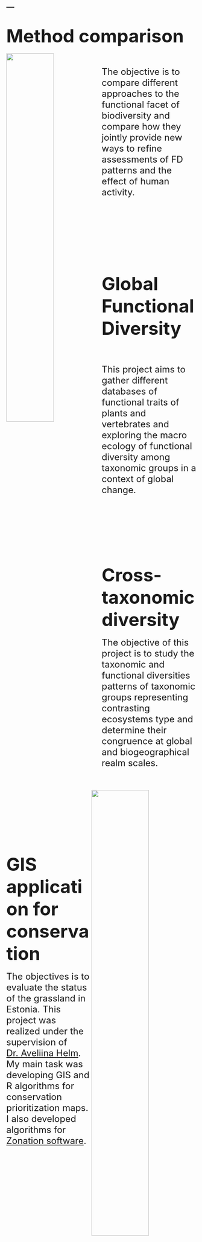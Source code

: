 ---
---
<link rel="stylesheet" href="styles.css" type="text/css">

<br>
<left><b><font size="+4">Method comparison</font></b></left>
<br>
<br>
<img src="data/world.png" style="width:50%; border:1px; margin-right: 1px" align="left">  
<br>
<right> <font size="+2">The objective is to compare different approaches to the functional facet of biodiversity and compare how they jointly provide new ways to refine assessments of FD patterns and the effect of human activity. </font></right>  

<br>
<br>
<br>
<br>
<br>
<br>
<br>
<br>
<br>
<br>

<right><b><font size="+4">Global Functional Diversity</font></b></right>
<br>
<br>
<img src="data/glob.jpg" style="width:55%; border:1px; margin-right: 1px" align="right">  
<br>

<left><font size="+2"> This project aims to gather different databases of functional traits of plants and vertebrates and exploring the macro ecology of functional diversity among taxonomic groups in a context of global change.</font> </left>

<br>
<br>
<br>
<br>
<br>
<br>
<br>
<br>
<br>

<left><b><font size="+4">Cross-taxonomic diversity</font></b></left>
<img src="data/crossTaxa.png" style="width:50%; border:1px; margin-right: 1px" align="left">  
<br>
<right> <font size="+2">The objective of this project is to study the taxonomic and functional diversities patterns of taxonomic groups representing contrasting ecosystems type and determine their congruence at global and biogeographical realm scales. </font></right> 
<br>
<br>
<br>
<br>
<br>
<br>
<br>
<br>
<br>
<br>
<br>
<br>
<br>

<left><b><font size="+4">GIS application for conservation</font></b></left>
<img src="data/GIS.png" style="width:50%; border:1px; margin-right: 1px" align="right">  
<br>
<left> <font size="+2">The objectives is to evaluate the status of the grassland in Estonia. This project was realized under the supervision of [Dr. Aveliina Helm](https://landscape.ut.ee/people/aveliina-helm/?lang=en). My main task was developing GIS and R algorithms for conservation prioritization maps. I also developed algorithms for [Zonation software](https://www.syke.fi/en-US/Research__Development/Nature/Specialist_work/Zonation_in_Finland/Zonation_software).</font> </left>    
<br>
<br>
<br>
<br>
<br>
<br>
<br>
<br>
<br>
<br>
<br>